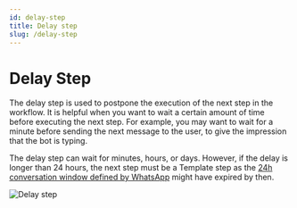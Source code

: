 ```yaml
---
id: delay-step
title: Delay step
slug: /delay-step
---
```


# Delay Step

The delay step is used to postpone the execution of the next step in the workflow. It is helpful when you want to wait a certain amount of time before executing the next step. For example, you may want to wait for a minute before sending the next message to the user, to give the impression that the bot is typing.

The delay step can wait for minutes, hours, or days. However, if the delay is longer than 24 hours, the next step must be a Template step as the [24h conversation window defined by WhatsApp](24h-conversation-window) might have expired by then.

![Delay step](https://hilos-media.s3.us-east-2.amazonaws.com/documentation/userdocs/using-hilos/reference/flows/delay-step/delay.png)
